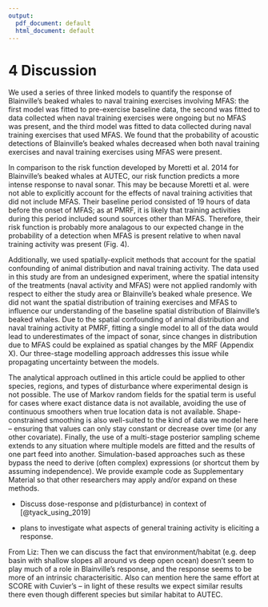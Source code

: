 ```yaml
---
output:
  pdf_document: default
  html_document: default
---
```


# 4 Discussion

We used a series of three linked models to quantify the response of Blainville's beaked whales to naval training exercises involving MFAS: the first model was fitted to pre-exercise baseline data, the second was fitted to data collected when naval training exercises were ongoing but no MFAS was present, and the third model was fitted to data collected during naval training exercises that used MFAS.  We found that the probability of acoustic detections of Blainville's beaked whales decreased when both naval training exercises and naval training exercises using MFAS were present.

In comparison to the risk function developed by Moretti et al. 2014 for Blainville's beaked whales at AUTEC, our risk function predicts a more intense response to naval sonar.  This may be because Moretti et al. were not able to explicitly account for the effects of naval training activities that did not include MFAS.  Their baseline period consisted of 19 hours of data before the onset of MFAS; as at PMRF, it is likely that training activities during this period included sound sources other than MFAS.  Therefore, their risk function is probably more analagous to our expected change in the probability of a detection when MFAS is present relative to when naval training activity was present (Fig. 4).

Additionally, we used spatially-explicit methods that account for the spatial confounding of animal distribution and naval training activity.  The data used in this study are from an undesigned experiment, where the spatial intensity of the treatments (naval activity and MFAS) were not applied randomly with respect to either the study area or Blainville's beaked whale presence.  We did not want the spatial distribution of training exercises and MFAS to influence our understanding of the baseline spatial distribution of Blainville's beaked whales. Due to the spatial confounding of animal distribution and naval training activity at PMRF, fitting a single model to all of the data would lead to underestimates of the impact of sonar, since changes in distribution due to MFAS could be explained as spatial changes by the MRF (Appendix X). Our three-stage modelling approach addresses this issue while propagating uncertainty between the models.

The analytical approach outlined in this article could be applied to other species, regions, and types of disturbance where experimental design is not possible. The use of Markov random fields for the spatial term is useful for cases where exact distance data is not available, avoiding the use of continuous smoothers when true location data is not available. Shape-constrained smoothing is also well-suited to the kind of data we model here -- ensuring that values can only stay constant or decrease over time (or any other covariate). Finally, the use of a multi-stage posterior sampling scheme extends to any situation where multiple models are fitted and the results of one part feed into another. Simulation-based approaches such as these bypass the need to derive (often complex) expressions (or shortcut them by assuming independence). We provide example code as Supplementary Material so that other researchers may apply and/or expand on these methods.

- Discuss dose-response and p(disturbance) in context of [@tyack_using_2019] 

- plans to investigate what aspects of general training activity is eliciting a response. 


From Liz: Then we can discuss the fact that environment/habitat (e.g. deep basin with shallow slopes all around vs deep open ocean) doesn’t seem to play much of a role in Blainville’s response, and the response seems to be more of an intrinsic characterisitic. Also can mention here the same effort at SCORE with Cuvier’s – in light of these results we expect similar results there even though different species but similar habitat to AUTEC.
